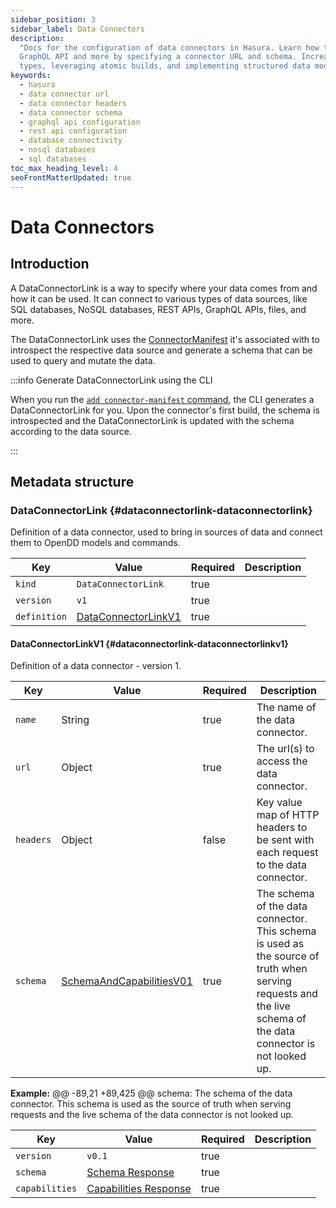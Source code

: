 ```yaml
---
sidebar_position: 3
sidebar_label: Data Connectors
description:
  "Docs for the configuration of data connectors in Hasura. Learn how to connect to SQL & NoSQL databases, REST APIs,
  GraphQL API and more by specifying a connector URL and schema. Increase flexibility and efficiency by defining schema
  types, leveraging atomic builds, and implementing structured data model configuration."
keywords:
  - hasura
  - data connector url
  - data connector headers
  - data connector schema
  - graphql api configuration
  - rest api configuration
  - database connectivity
  - nosql databases
  - sql databases
toc_max_heading_level: 4
seoFrontMatterUpdated: true
---
```


# Data Connectors

## Introduction

A DataConnectorLink is a way to specify where your data comes from and how it can be used. It can connect to various
types of data sources, like SQL databases, NoSQL databases, REST APIs, GraphQL APIs, files, and more.

The DataConnectorLink uses the [ConnectorManifest](/supergraph-modeling/build-manifests.mdx) it's associated with to
introspect the respective data source and generate a schema that can be used to query and mutate the data.

:::info Generate DataConnectorLink using the CLI

When you run the [`add connector-manifest` command](#), the CLI generates a DataConnectorLink for you. Upon the
connector's first build, the schema is introspected and the DataConnectorLink is updated with the schema according to
the data source.

:::

## Metadata structure

### DataConnectorLink {#dataconnectorlink-dataconnectorlink}

Definition of a data connector, used to bring in sources of data and connect them to OpenDD models and commands.

| Key          | Value                                                         | Required | Description |
| ------------ | ------------------------------------------------------------- | -------- | ----------- |
| `kind`       | `DataConnectorLink`                                           | true     |             |
| `version`    | `v1`                                                          | true     |             |
| `definition` | [DataConnectorLinkV1](#dataconnectorlink-dataconnectorlinkv1) | true     |             |

#### DataConnectorLinkV1 {#dataconnectorlink-dataconnectorlinkv1}

Definition of a data connector - version 1.

| Key       | Value                                                                   | Required | Description                                                                                                                                                    |
| --------- | ----------------------------------------------------------------------- | -------- | -------------------------------------------------------------------------------------------------------------------------------------------------------------- |
| `name`    | String                                                                  | true     | The name of the data connector.                                                                                                                                |
| `url`     | Object                                                                  | true     | The url(s) to access the data connector.                                                                                                                       |
| `headers` | Object                                                                  | false    | Key value map of HTTP headers to be sent with each request to the data connector.                                                                              |
| `schema`  | [SchemaAndCapabilitiesV01](#dataconnectorlink-schemaandcapabilitiesv01) | true     | The schema of the data connector. This schema is used as the source of truth when serving requests and the live schema of the data connector is not looked up. |

**Example:** @@ -89,21 +89,425 @@ schema: The schema of the data connector. This schema is used as the source of truth
when serving requests and the live schema of the data connector is not looked up.

| Key            | Value                                                                                      | Required | Description |
| -------------- | ------------------------------------------------------------------------------------------ | -------- | ----------- |
| `version`      | `v0.1`                                                                                     | true     |             |
| `schema`       | [Schema Response](https://hasura.github.io/ndc-spec/specification/schema/index.html)       | true     |             |
| `capabilities` | [Capabilities Response](https://hasura.github.io/ndc-spec/specification/capabilities.html) | true     |             |
